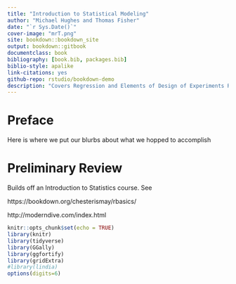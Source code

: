--- 
title: "Introduction to Statistical Modeling"
author: "Michael Hughes and Thomas Fisher"
date: "`r Sys.Date()`"
cover-image: "mrT.png"
site: bookdown::bookdown_site
output: bookdown::gitbook
documentclass: book
bibliography: [book.bib, packages.bib]
biblio-style: apalike
link-citations: yes
github-repo: rstudio/bookdown-demo
description: "Covers Regression and Elements of Design of Experiments R using the tidyverse."
---


# Preface{-}



Here is where we put our blurbs about what we hopped to accomplish

# Preliminary Review{-}

Builds off an Introduction to Statistics course. See

https://bookdown.org/chesterismay/rbasics/

http://moderndive.com/index.html


```{r setup, include=FALSE}
knitr::opts_chunk$set(echo = TRUE)
library(knitr)
library(tidyverse)
library(GGally)
library(ggfortify)
library(gridExtra)
#library(lindia)
options(digits=6)
```

